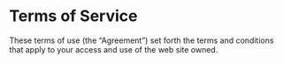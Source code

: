 # Terms of Service

These terms of use (the “Agreement”) set forth the terms and conditions that apply to your access and use of the web site owned.
